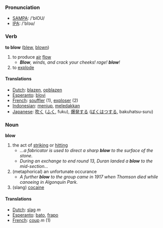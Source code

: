 === Pronunciation ===
*[[w:SAMPA|SAMPA]]: /'blOU/
*[[w:IPA|IPA]]: /'blɔʊ/

=== Verb ===

'''to blow''' ([[blew]], [[blown]])

# to produce [[air]] [[flow]]
#* '''''Blow''', winds, and crack your cheeks! rage! '''blow'''!''
# to [[explode]]

==== Translations ====
*[[Dutch]]: [[blazen]], [[opblazen]]
*[[Esperanto]]: [[blovi]]
*[[French]]: [[souffler]] (1), [[exploser]] (2)
*[[Indonesian]]: [[tiup|meniup]], [[ledak|meledakkan]]
*[[Japanese]]: [[吹く]] ([[ふく]], fuku), [[爆発]]する ([[ばくはつ]]する, bakuhatsu-suru)

=== Noun ===

'''blow'''

# the act of [[strike|striking]] or [[hit]]ting
#* ''...a fabricator is used to direct a sharp '''blow''' to the surface of the stone.''
#* ''During an exchange to end round 13, Duran landed a '''blow''' to the mid-section...''
# (metaphorical) an unfortunate occurance
#* ''A further '''blow''' to the group came in 1917 when Thomson died while canoeing in Algonquin Park.''
# (slang) [[cocaine]]

==== Translations ====
*[[Dutch]]: [[slag]] ''m''
*[[Esperanto]]: [[bato]], [[frapo]]
*[[French]]: [[coup]] ''m'' (1)